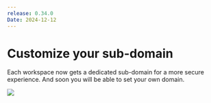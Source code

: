```yaml
---
release: 0.34.0
Date: 2024-12-12
---
```


# Customize your sub-domain

Each workspace now gets a dedicated sub-domain for a more secure experience. And soon you will be able to set your own domain.

![](/images/releases/0.34/0.34-subdomains.png)